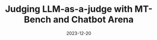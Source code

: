 ---
title: "Judging LLM-as-a-judge with MT-Bench and Chatbot Arena"
date: '2023-12-20'
tags: ['NeurIPS2023']
draft: false
authors: ['Lianmin Zheng*', 'Wei-Lin Chiang*', 'Ying Sheng*', 'Siyuan Zhuang', 'Zhanghao Wu', 'Yonghao Zhuang', 'Zi Lin', 'Zhuohan Li', 'Dacheng Li', 'Eric Xing', 'Hao Zhang', 'Joseph E Gonzalez', 'Ion Stoica']
canonicalUrl: https://arxiv.org/pdf/2306.05685
---
